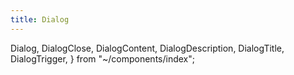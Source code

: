 ```yaml
---
title: Dialog
---
```


  Dialog,
  DialogClose,
  DialogContent,
  DialogDescription,
  DialogTitle,
  DialogTrigger,
} from "~/components/index";

<Dialog client:load>
  <DialogTrigger>
    <Button>Open Dialog</Button>
  </DialogTrigger>
  <DialogContent>
    <DialogTitle>Dialog</DialogTitle>
    <DialogDescription>Lorem ipsum.</DialogDescription>
    <DialogClose>
      <Button>Close</Button>
    </DialogClose>
  </DialogContent>
</Dialog>
